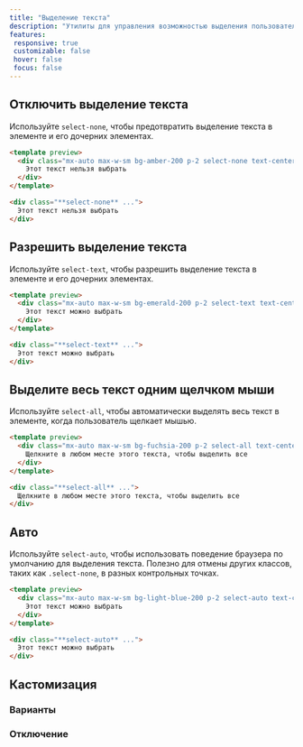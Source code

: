 ```yaml
---
title: "Выделение текста"
description: "Утилиты для управления возможностью выделения пользователем текста в элементе."
features:
 responsive: true
 customizable: false
 hover: false
 focus: false
---
```




## Отключить выделение текста

Используйте `select-none`, чтобы предотвратить выделение текста в элементе и его дочерних элементах.

```html amber
<template preview>
  <div class="mx-auto max-w-sm bg-amber-200 p-2 select-none text-center">
    Этот текст нельзя выбрать
  </div>
</template>

<div class="**select-none** ...">
  Этот текст нельзя выбрать
</div>
```

## Разрешить выделение текста

Используйте `select-text`, чтобы разрешить выделение текста в элементе и его дочерних элементах.

```html emerald
<template preview>
  <div class="mx-auto max-w-sm bg-emerald-200 p-2 select-text text-center">
    Этот текст можно выбрать
  </div>
</template>

<div class="**select-text** ...">
  Этот текст можно выбрать
</div>
```

## Выделите весь текст одним щелчком мыши

Используйте `select-all`, чтобы автоматически выделять весь текст в элементе, когда пользователь щелкает мышью.

```html fuchsia
<template preview>
  <div class="mx-auto max-w-sm bg-fuchsia-200 p-2 select-all text-center">
    Щелкните в любом месте этого текста, чтобы выделить все
  </div>
</template>

<div class="**select-all** ...">
  Щелкните в любом месте этого текста, чтобы выделить все
</div>
```

## Авто

Используйте `select-auto`, чтобы использовать поведение браузера по умолчанию для выделения текста. Полезно для отмены других классов, таких как `.select-none`, в разных контрольных точках.

```html lightBlue
<template preview>
  <div class="mx-auto max-w-sm bg-light-blue-200 p-2 select-auto text-center">
    Этот текст можно выбрать
  </div>
</template>

<div class="**select-auto** ...">
  Этот текст можно выбрать
</div>
```

## Кастомизация

### Варианты

<Variants plugin="userSelect" name="user-select" />

### Отключение

<Disabling plugin="userSelect" name="user-select" />
